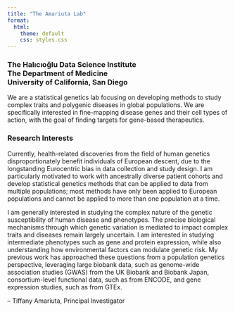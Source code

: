 ```yaml
---
title: "The Amariuta Lab"
format:
  html:
    theme: default
    css: styles.css
---
```


### The Halıcıoğlu Data Science Institute<br>The Department of Medicine<br>University of California, San Diego

We are a statistical genetics lab focusing on developing methods to study complex traits and polygenic diseases in global populations. We are specifically interested in fine-mapping disease genes and their cell types of action, with the goal of finding targets for gene-based therapeutics. 

### Research Interests


Currently, health-related discoveries from the field of human genetics disproportionately benefit individuals of European descent, due to the longstanding Eurocentric bias in data collection and study design. I am particularly motivated to work with ancestrally diverse patient cohorts and develop statistical genetics methods that can be applied to data from multiple populations; most methods have only been applied to European populations and cannot be applied to more than one population at a time.

I am generally interested in studying the complex nature of the genetic susceptibility of human disease and phenotypes. The precise biological mechanisms through which genetic variation is mediated to impact complex traits and diseases remain largely uncertain. I am interested in studying intermediate phenotypes such as gene and protein expression, while also understanding how environmental factors can modulate genetic risk. My previous work has approached these questions from a population genetics perspective, leveraging large biobank data, such as genome-wide association studies (GWAS) from the UK Biobank and Biobank Japan, consortium-level functional data, such as from ENCODE, and gene expression studies, such as from GTEx.  

-- Tiffany Amariuta, Principal Investigator 